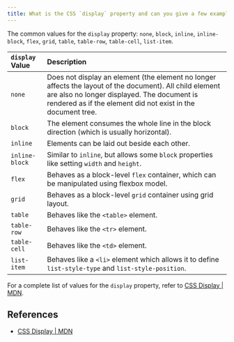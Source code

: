 ```yaml
---
title: What is the CSS `display` property and can you give a few examples of its use?
---
```


The common values for the `display` property: `none`, `block`, `inline`, `inline-block`, `flex`, `grid`, `table`, `table-row`, `table-cell`, `list-item`.

| `display` Value | Description |
| :-- | :-- |
| `none` | Does not display an element (the element no longer affects the layout of the document). All child element are also no longer displayed. The document is rendered as if the element did not exist in the document tree. |
| `block` | The element consumes the whole line in the block direction (which is usually horizontal). |
| `inline` | Elements can be laid out beside each other. |
| `inline-block` | Similar to `inline`, but allows some `block` properties like setting `width` and `height`. |
| `flex` | Behaves as a block-level `flex` container, which can be manipulated using flexbox model. |
| `grid` | Behaves as a block-level `grid` container using grid layout. |
| `table` | Behaves like the `<table>` element. |
| `table-row` | Behaves like the `<tr>` element. |
| `table-cell` | Behaves like the `<td>` element. |
| `list-item` | Behaves like a `<li>` element which allows it to define `list-style-type` and `list-style-position`. |

For a complete list of values for the `display` property, refer to [CSS Display | MDN](https://developer.mozilla.org/en-US/docs/Web/CSS/display).

## References

- [CSS Display | MDN](https://developer.mozilla.org/docs/Web/CSS/display)
